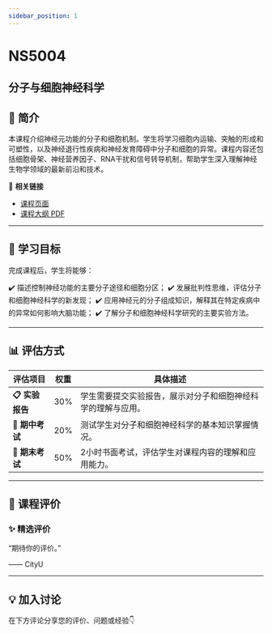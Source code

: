 ```yaml
---
sidebar_position: 1
---
```


# NS5004
## 分子与细胞神经科学

## **📘 简介**
本课程介绍神经元功能的分子和细胞机制。学生将学习细胞内运输、突触的形成和可塑性，以及神经退行性疾病和神经发育障碍中分子和细胞的异常。课程内容还包括细胞骨架、神经营养因子、RNA干扰和信号转导机制，帮助学生深入理解神经生物学领域的最新前沿和技术。

🔗 **相关链接**
- [课程页面](https://www.cityu.edu.hk/catalogue/pg/202425/course/NS5004.htm)
- [课程大纲 PDF](https://www.cityu.edu.hk/catalogue/pg/202425/course/NS5004.pdf)

---

## **🎯 学习目标**

完成课程后，学生将能够：

✔️ 描述控制神经功能的主要分子途径和细胞分区；
✔️ 发展批判性思维，评估分子和细胞神经科学的新发现；
✔️ 应用神经元的分子组成知识，解释其在特定疾病中的异常如何影响大脑功能；
✔️ 了解分子和细胞神经科学研究的主要实验方法。

---

## **📊 评估方式**

| **评估项目**          | **权重** | **具体描述**                                                                                     |
|----------------------|---------|-----------------------------------------------------------------------------------------------|
| **📋 实验报告**        | 30%     | 学生需要提交实验报告，展示对分子和细胞神经科学的理解与应用。                                     |
| **📝 期中考试**        | 20%     | 测试学生对分子和细胞神经科学的基本知识掌握情况。                                                 |
| **📄 期末考试**        | 50%     | 2小时书面考试，评估学生对课程内容的理解和应用能力。                                              |

---

## **💬 课程评价**

### ✨ **精选评价**
<div className={commentStyles.commentBox}>
    <p className={commentStyles.commentText}>
        “期待你的评价。”
    </p>
    <p className={commentStyles.commentAuthor}>—— CityU</p>
</div>

---

## **💡 加入讨论**

在下方评论分享您的评价、问题或经验👇
<Utterances />